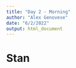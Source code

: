 ```yaml
---
title: "Day 2 - Morning"
author: "Alex Genovese"
date: "6/2/2022"
output: html_document
---
```

# Stan

